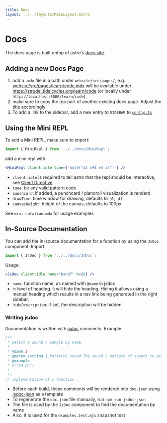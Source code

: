 ```yaml
---
title: Docs
layout: ../../layouts/MainLayout.astro
---
```


# Docs

The docs page is built ontop of astro's [docs site](https://github.com/withastro/astro/tree/main/examples/docs).

## Adding a new Docs Page

1. add a `.mdx` file in a path under `website/src/pages/`, e.g. [website/src/pages/learn/code.mdx](https://raw.githubusercontent.com/tidalcycles/strudel/main/website/src/pages/learn/code.mdx) will be available under https://strudel.tidalcycles.org/learn/code (or locally under `http://localhost:3000/learn/code`)
2. make sure to copy the top part of another existing docs page. Adjust the title accordingly
3. To add a link to the sidebar, add a new entry to `SIDEBAR` to [`config.ts`](https://github.com/tidalcycles/strudel/blob/main/website/src/config.ts)

## Using the Mini REPL

To add a Mini REPL, make sure to import:

```js
import { MiniRepl } from '../../docs/MiniRepl';
```

add a mini repl with

```jsx
<MiniRepl client:idle tune={`note("a3 c#4 e4 a4")`} />
```

- `client:idle` is required to tell astro that the repl should be interactive, see [Client Directive](https://docs.astro.build/en/reference/directives-reference/#client-directives)
- `tune`: be any valid pattern code
- `punchcard`: if added, a punchcard / pianoroll visualization is renderd
- `drawTime`: time window for drawing, defaults to `[0, 4]`
- `canvasHeight`: height of the canvas, defaults to 100px

See `mini-notation.mdx` for usage examples

## In-Source Documentation

You can add the in-source documentation for a function by using the `JsDoc` component. Import:

```js
import { JsDoc } from '../../docs/JsDoc';
```

Usage:

```jsx
<JsDoc client:idle name="bandf" h={0} />
```

- `name`: function name, as named with `@name` in jsdoc
- `h`: level of heading. `0` will hide the heading. Hiding it allows using a manual heading which results in a nav link being generated in the right sidebar.
- `hideDescription`: if set, the description will be hidden

### Writing jsdoc

Documentation is written with [jsdoc](https://jsdoc.app/) comments. Example:

```js
/**
 * Select a sound / sample by name.
 *
 * @name s
 * @param {string | Pattern} sound The sound / pattern of sounds to pick
 * @example
 * s("bd hh")
 *
 */
// implementation of s function
```

- Before each build, these comments will be rendered into `doc.json` using [jsdoc-json](https://www.npmjs.com/package/jsdoc-json) as a template
- To regenerate the `doc.json` file manually, run `npm run jsdoc-json`
- The file is used by the `JsDoc` component to find the documentation by name
- Also, it is used for the `examples.test.mjs` snapshot test
